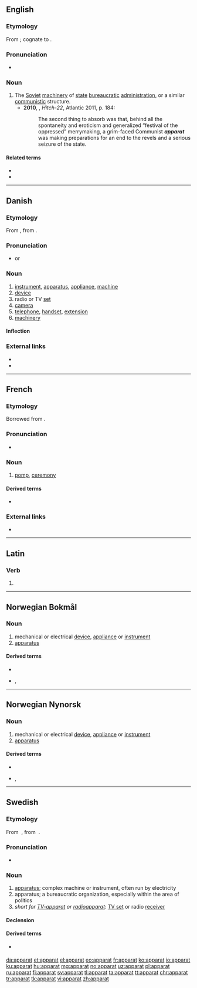 {{also|Apparat}}
==English==

===Etymology===
From {{etyl|ru|en}} {{m|ru|аппара́т||[[apparatus]], apparat}}; cognate to {{m|en|apparatus}}.

===Pronunciation===
* {{rhymes|ɑː(ɹ)t|lang=en}}

===Noun===
{{en-noun}}

# The [[Soviet]] [[machinery]] of [[state]] [[bureaucratic]] [[administration]], or a similar [[communistic]] structure.
#* '''2010''', {{w|Christopher Hitchens}}, ''Hitch-22'', Atlantic 2011, p. 184:
#*: The second thing to absorb was that, behind all the spontaneity and eroticism and generalized “festival of the oppressed” merrymaking, a grim-faced Communist '''''apparat''''' was making preparations for an end to the revels and a serious seizure of the state.

====Related terms====
* {{l|en|apparatchik}}
* {{l|en|apparatus}}

----

==Danish==

===Etymology===
From {{etyl|de|da}} {{m|de|Apparat||device, apparatus}}, from {{etyl|la|da}} {{m|la|apparātus}}.

===Pronunciation===
* {{IPA|/aparat/|[ɑb̥ɑˈʁɑːˀd̥]|lang=da}} or {{IPA|/apərat/|[ɑb̥əˈʁɑːˀd̥]|lang=da}}

===Noun===
{{da-noun|et|er}}

# [[instrument]], [[apparatus]], [[appliance]], [[machine]]
# [[device]]
# radio or TV [[set]]
# [[camera]]
# [[telephone]], [[handset]], [[extension]]
# [[machinery]]

====Inflection====
{{da-noun-infl|et|er}}

===External links===
* {{R:Den Danske Ordbog}}
* {{pedialite|lang=da}}

----

==French==

===Etymology===
Borrowed from {{etyl|la|fr}} {{m|la|apparatus}}.

===Pronunciation===
* {{IPA|/apaʁa/|lang=fr}}

===Noun===
{{fr-noun|m}}

# [[pomp]], [[ceremony]]

====Derived terms====
* {{l|fr|apparat critique}}

===External links===
* {{R:TLFi}}

----

==Latin==

===Verb===
{{la-verb-form|apparat}}

# {{inflection of|apparō||3|s|pres|actv|indc|lang=la}}

----

==Norwegian Bokmål==

===Noun===
{{nb-noun-n3}}

# mechanical or electrical [[device]], [[appliance]] or [[instrument]]
# [[apparatus]]

====Derived terms====
* {{l|nb|fjernsynsapparat}}
* {{l|nb|kassaapparat}}, {{l|nb|kasseapparat}}

----

==Norwegian Nynorsk==

===Noun===
{{nn-noun-n1}}

# mechanical or electrical [[device]], [[appliance]] or [[instrument]]
# [[apparatus]]

====Derived terms====
* {{l|nn|fjernsynsapparat}}
* {{l|nn|kassaapparat}}, {{l|nn|kasseapparat}}

----

==Swedish==

===Etymology===
From {{etyl|fr|sv}} {{m|fr|apparat}}, from {{etyl|la|sv}} {{m|la|apparatus}}.

===Pronunciation===
* {{audio|Sv-en apparat.ogg|Audio|lang=sv}}

===Noun===
{{sv-noun|c}}

# [[apparatus]]; complex machine or instrument, often run by electricity
# apparatus; a bureaucratic organization, especially within the area of politics
# ''short for [[TV-apparat]] or [[radioapparat]]'': [[TV set]] or radio [[receiver]]

====Declension====
{{sv-infl-noun-c-er}}

====Derived terms====
* {{sense|bureaucratic organization}} {{l|sv|partiapparat}}

[[da:apparat]]
[[et:apparat]]
[[el:apparat]]
[[eo:apparat]]
[[fr:apparat]]
[[ko:apparat]]
[[io:apparat]]
[[ku:apparat]]
[[hu:apparat]]
[[mg:apparat]]
[[no:apparat]]
[[uz:apparat]]
[[pl:apparat]]
[[ru:apparat]]
[[fi:apparat]]
[[sv:apparat]]
[[tl:apparat]]
[[ta:apparat]]
[[tt:apparat]]
[[chr:apparat]]
[[tr:apparat]]
[[tk:apparat]]
[[vi:apparat]]
[[zh:apparat]]